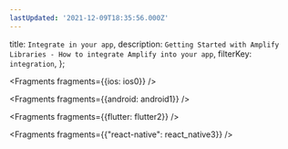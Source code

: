 ```yaml
---
lastUpdated: '2021-12-09T18:35:56.000Z'
---
```

  title: `Integrate in your app`,
  description: `Getting Started with Amplify Libraries - How to integrate Amplify into your app`,
  filterKey: `integration`,
};


<Fragments fragments={{ios: ios0}} />


<Fragments fragments={{android: android1}} />


<Fragments fragments={{flutter: flutter2}} />


<Fragments fragments={{"react-native": react_native3}} />
